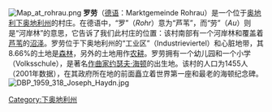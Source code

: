 [[File:Map_at_rohrau.png|thumb]]
'''罗劳'''（[[德语|德语]]：Marktgemeinde Rohrau）是一个位于[[奥地利|奥地利]][[下奥地利州|下奥地利州]]的村庄。在德语中，“罗”（''Rohr''）意为“芦苇”，而“劳”（''Au''）则是“河岸林”的意思，它告诉了我们此村庄的位置：该村南部有一个河岸林和覆盖着[[芦苇|芦苇]]的[[沼泽|沼泽]]。罗劳位于下奥地利州的“工业区”（Industrieviertel）和心脏地带，其8.66%的土地是[[森林|森林]]，另外的土地用作[[农耕|农耕]]。罗劳拥有一个幼儿园和一个小学（Volksschule），是著名[[作曲家|作曲家]][[约瑟夫·海顿|约瑟夫·海顿]]的出生地。该村的人口为1455人（2001年数据），在其政府所在地的前面矗立着世界第一座和最老的海顿纪念碑。[[File:DBP_1959_318_Joseph_Haydn.jpg|thumb]]

[[Category:下奥地利州|Category:下奥地利州]]
